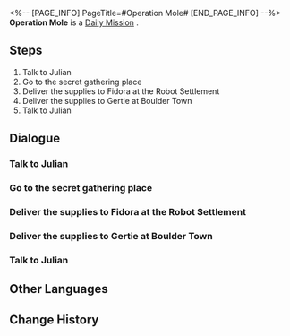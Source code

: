 <%-- [PAGE_INFO]
PageTitle=#Operation Mole#
[END_PAGE_INFO] --%>
{{Stub|Dialogue, characters, and location(s)}}
{{Mission Infobox
|id            = 3011013
|title         = 
|image         = Mission Operation Mole.png
|type          = Daily
|event_name    = 
|chapter       = 
|requirements  = 
|summary       = <!--official mission summary from Fate's Atlas-->
|characters    = <!--characters that appear in this mission-->
|startLocation = <!--location as it intially appears on the mission screen-->
|world         = <!--i.e. Penacony-->
|area          = <!--i.e. A Child's Dream-->
|prev          = 
|next          = 
|exp           = 
|credits       = 5000
|stellarJade   = 
|other         = {{Card List||delim=;}}
}}
'''Operation Mole''' is a [[Daily Mission]]<!--in [world]-->.

==Steps==
# Talk to Julian
# Go to the secret gathering place
# Deliver the supplies to Fidora at the Robot Settlement
# Deliver the supplies to Gertie at Boulder Town
# Talk to Julian

<!--
==Gameplay Notes==

--><!--
==Trial Character==

-->
==Dialogue==
{{Stub Dialogue}}
===Talk to Julian===
{{Mission Description|type=daily|location=<!--to be added-->|Julian of the Moles is looking around here, as if planning something... Should you talk to him?}}
{{Dialogue Start}}
:{{tx}}
{{Dialogue End}}

===Go to the secret gathering place===
{{Mission Description|type=daily|location=<!--to be added-->|update|The sneaky Julian makes you join him. Go to the "Wildfire" gathering place to see what happened.}}
{{Dialogue Start}}
:{{tx}}
{{Dialogue End}}

===Deliver the supplies to Fidora at the Robot Settlement===
{{Mission Description|type=daily|location=<!--to be added-->|update|To help Julian with his Moles' Reinvigoration Plan, you must quickly deliver this box of supplies to Fidora at the Robot Settlement.}}
{{Dialogue Start}}
:{{tx}}
{{Dialogue End}}

===Deliver the supplies to Gertie at Boulder Town===
{{Mission Description|type=daily|location=<!--to be added-->|update|To help Julian with his Moles' Reinvigoration Plan, you must quickly deliver this box of supplies to Gertie at Boulder Town.}}
{{Dialogue Start}}
:{{tx}}
{{Dialogue End}}

===Talk to Julian===
{{Mission Description|type=daily|location=<!--to be added-->|update|The Moles' Reinvigoration Plan is complete! You can't help but think that the adults are acting a little off... Forget it, why worry so much? Julian will give you a reward regardless.}}
{{Dialogue Start}}
:{{tx}}
{{Dialogue End}}

==Other Languages==
{{Other Languages
|en   = Operation Mole
|zhs  = 鼹鼠行动
|zht  = 鼴鼠行動
|ja   = モグラ計画
|ko   = 두더지 행동
|es   = Operación topo
|fr   = Opération Taupe
|ru   = Операция «Кроты»
|th   = ปฏิบัติการตัวตุ่น
|vi   = Chuột Chũi Hành Động
|de   = Operation Maulwurf
|id   = Operasi The Moles
|pt   = Operação Toupeira
}}

==Change History==
{{Change History|1.0}}
